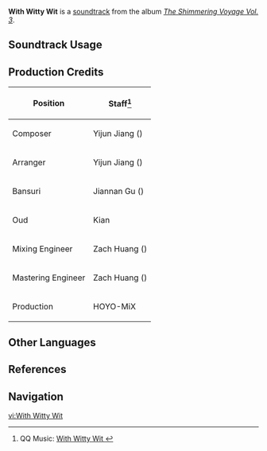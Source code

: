 {{Soundtrack Infobox
|image          = The Shimmering Voyage Vol 3.png
|album          = The Shimmering Voyage Vol. 3
|disc           = 1
|number         = 25
|featured       = 
|featured2      = 
|featured3      = 
|featured_disc  = 
|featured_disc2 = 
|featured_disc3 = 
|youtube_id     = EIyC1YJY2wY
|spotify_id     = 52gXz92CI4ab6mFV99WyTi
|previous       = Dream of White Branches
|next           = Sipping in the Soft Breeze
}}
'''With Witty Wit''' is a [[soundtrack]] from the album ''[[The Shimmering Voyage Vol. 3]]''.

==Soundtrack Usage==
{{Soundtrack Usage
|quest    = Lost in Prosperity;;A Gathering of Outlanders;;Opening Festivities;;Culminate! Chatter of Joyous Dreams;;Receiver of Friends From Afar: Part II;;After Repose;;Give Her Sweetness
|eventgameplay = A Parade of Providence/Mimetic Replication//Weasel
}}

==Production Credits==
{| class="wikitable"
! Position
! Staff<ref>QQ Music: [https://y.qq.com/n/ryqq/songDetail/0043FZ0g3YVEwe With Witty Wit {{zh|趣求法乐}}]</ref>
|-
! Composer
| Yijun Jiang ({{zh|姜以君}})
|-
! Arranger
| Yijun Jiang ({{zh|姜以君}})
|-
! Bansuri
| Jiannan Gu ({{zh|顾剑楠}})
|-
! Oud
| Kian
|-
! Mixing Engineer
| Zach Huang ({{zh|黄巍}})
|-
! Mastering Engineer
| Zach Huang ({{zh|黄巍}})
|-
! Production
| HOYO-MiX
|}
<!--
==Gallery==
<gallery>
</gallery>

==Trivia==
-->
==Other Languages==
{{Other Languages
|en      = With Witty Wit
|zhs     = 趣求法乐
|zhs_rm  = 
|zht     = 趣求法樂
|zht_rm  = 
|zh_tl   = 
|ja      = 法楽を求む者
|ja_rm   = Houraku wo Motomu Mono
|ja_tl   = 
}}

==References==
{{Reflist}}

==Navigation==
{{Soundtrack Navbox|The Shimmering Voyage|3}}

[[vi:With Witty Wit]]